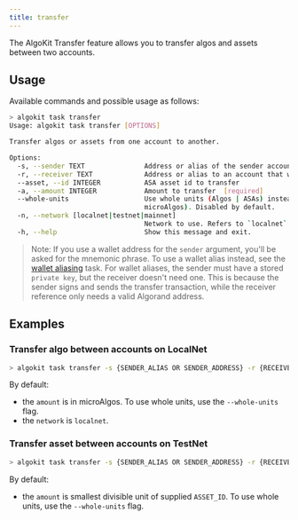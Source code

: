 ```yaml
---
title: transfer
---
```


The AlgoKit Transfer feature allows you to transfer algos and assets between two accounts.

## Usage

Available commands and possible usage as follows:

```bash
> algokit task transfer
Usage: algokit task transfer [OPTIONS]

Transfer algos or assets from one account to another.

Options:
  -s, --sender TEXT               Address or alias of the sender account  [required]
  -r, --receiver TEXT             Address or alias to an account that will receive the asset(s)  [required]
  --asset, --id INTEGER           ASA asset id to transfer
  -a, --amount INTEGER            Amount to transfer  [required]
  --whole-units                   Use whole units (Algos | ASAs) instead of smallest divisible units (for example,
                                  microAlgos). Disabled by default.
  -n, --network [localnet|testnet|mainnet]
                                  Network to use. Refers to `localnet` by default.
  -h, --help                      Show this message and exit.
```

> Note: If you use a wallet address for the `sender` argument, you'll be asked for the mnemonic phrase. To use a wallet alias instead, see the [wallet aliasing](wallet.mdx) task. For wallet aliases, the sender must have a stored `private key`, but the receiver doesn't need one. This is because the sender signs and sends the transfer transaction, while the receiver reference only needs a valid Algorand address.

## Examples

### Transfer algo between accounts on LocalNet

```bash
> algokit task transfer -s {SENDER_ALIAS OR SENDER_ADDRESS} -r {RECEIVER_ALIAS OR RECEIVER_ADDRESS} -a {AMOUNT}
```

By default:

- the `amount` is in microAlgos. To use whole units, use the `--whole-units` flag.
- the `network` is `localnet`.

### Transfer asset between accounts on TestNet

```bash
> algokit task transfer -s {SENDER_ALIAS OR SENDER_ADDRESS} -r {RECEIVER_ALIAS OR RECEIVER_ADDRESS} -a {AMOUNT} --id {ASSET_ID} --network testnet
```

By default:

- the `amount` is smallest divisible unit of supplied `ASSET_ID`. To use whole units, use the `--whole-units` flag.
